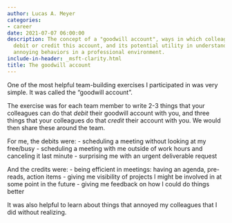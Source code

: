 ```yaml
---
author: Lucas A. Meyer
categories:
- career
date: 2021-07-07 06:00:00
description: The concept of a "goodwill account", ways in which colleagues can either
  debit or credit this account, and its potential utility in understanding and addressing
  annoying behaviors in a professional environment.
include-in-header: _msft-clarity.html
title: The goodwill account
---
```

<article data-clarity-region="article">


One of the most helpful team-building exercises I participated in was very simple. It was called the "goodwill account".

The exercise was for each team member to write 2-3 things that your colleagues can do that *debit* their goodwill account with you, and three things that your colleagues do that *credit* their account with you. We would then share these around the team.

For me, the debits were:
- scheduling a meeting without looking at my free/busy
- scheduling a meeting with me outside of work hours and canceling it last minute
- surprising me with an urgent deliverable request

And the credits were:
- being efficient in meetings: having an agenda, pre-reads, action items
- giving me visibility of projects I might be involved in at some point in the future
- giving me feedback on how I could do things better

It was also helpful to learn about things that annoyed my colleagues that I did without realizing.


</article>